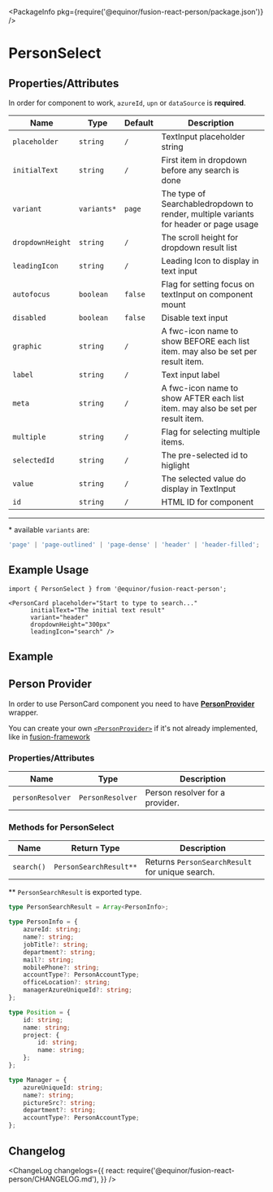 
<Meta title="Data/Person/Select" component={PersonSelect} />

<PackageInfo pkg={require('@equinor/fusion-react-person/package.json')} />

# PersonSelect

## Properties/Attributes

In order for component to work, `azureId`, `upn` or `dataSource` is **required**.

Name                      | Type                        | Default          | Description
------------------------- | -------------------------   | --------------   | -----------
`placeholder`             | `string`                    | `/`              | TextInput placeholder string
`initialText`             | `string`                    | `/`              | First item in dropdown before any search is done
`variant`                 | `variants*`                 | `page`           | The type of Searchabledropdown to render, multiple variants for header or page usage
`dropdownHeight`          | `string`                    | `/`              | The scroll height for dropdown result list
`leadingIcon`             | `string`                    | `/`              | Leading Icon to display in text input
`autofocus`               | `boolean`                   | `false`          | Flag for setting focus on textInput on component mount
`disabled`                | `boolean`                   | `false`          | Disable text input
`graphic`                 | `string`                    | `/`              | A fwc-icon name to show BEFORE each list item. may also be set per result item.
`label`                   | `string`                    | `/`              | Text input label
`meta`                    | `string`                    | `/`              | A fwc-icon name to show AFTER each list item. may also be set per result item.
`multiple`                | `string`                    | `/`              | Flag for selecting multiple items.
`selectedId`              | `string`                    | `/`              | The pre-selected id to higlight
`value`                   | `string`                    | `/`              | The selected value do display in TextInput
`id`                      | `string`                    | `/`              | HTML ID for component

---
\*  available `variants` are:
```ts
'page' | 'page-outlined' | 'page-dense' | 'header' | 'header-filled';
```

## Example Usage

```tsx
import { PersonSelect } from '@equinor/fusion-react-person';

<PersonCard placeholder="Start to type to search..."
      initialText="The initial text result"
      variant="header"
      dropdownHeight="300px"
      leadingIcon="search" />
```

## Example

<StoryExample storyId="examples-person-person-select--component" showSource />

## Person Provider

In order to use PersonCard component you need to have [**PersonProvider**](?path=/docs/data-person-provider--page) wrapper.

You can create your own [`<PersonProvider>`](?path=/docs/data-person-provider--page) if it's not already implemented, like in [fusion-framework](https://github.com/equinor/fusion-framework)

### Properties/Attributes

Name                      | Type                            | Description
------------------------- | -----------------------------   | -----------
`personResolver`                 | `PersonResolver`               | Person resolver for a provider. 

### Methods for PersonSelect

Name                                    | Return Type                     | Description
--------------------------------------  | -----------------------------   | -----------------------------
`search()`                              | `PersonSearchResult**`          | Returns `PersonSearchResult` for unique search.

\*\* `PersonSearchResult` is exported type.
```ts
type PersonSearchResult = Array<PersonInfo>;

type PersonInfo = {
    azureId: string;
    name?: string;
    jobTitle?: string;
    department?: string;
    mail?: string;
    mobilePhone?: string;
    accountType?: PersonAccountType;
    officeLocation?: string;
    managerAzureUniqueId?: string;
};

type Position = {
    id: string;
    name: string;
    project: {
        id: string;
        name: string;
    };
};

type Manager = {
    azureUniqueId: string;
    name?: string;
    pictureSrc?: string;
    department?: string;
    accountType?: PersonAccountType;
};
```

## Changelog

<ChangeLog
  changelogs={{
    react: require('@equinor/fusion-react-person/CHANGELOG.md'),
  }}
/>
